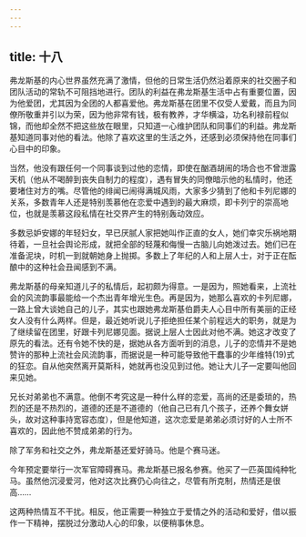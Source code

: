 ```yaml
---
---
---
```

title: 十八
---




弗龙斯基的内心世界虽然充满了激情，但他的日常生活仍然沿着原来的社交圈子和团队活动的常轨不可阻挡地进行。团队的利益在弗龙斯基生活中占有重要位置，因为他爱团，尤其因为全团的人都喜爱他。弗龙斯基在团里不仅受人爱戴，而且为同僚所敬重并引以为荣，因为他非常有钱，极有教养，才华横溢，功名利禄前程似锦，而他却全然不把这些放在眼里，只知道一心维护团队和同事们的利益。弗龙斯基知道同事对他的看法。他除了喜欢这里的生活之外，还感到必须保持他在同事们心目中的印象。

当然，他没有跟任何一个同事谈到过他的恋情，即使在酗酒胡闹的场合也不曾泄露天机（他从不喝醉到丧失自制力的程度），遇有冒失的同僚暗示他的私情时，他还要堵住对方的嘴。尽管他的绯闻已闹得满城风雨，大家多少猜到了他和卡列尼娜的关系，多数青年人还是特别羡慕他在恋爱中遇到的最大麻烦，即卡列宁的崇高地位，也就是羡慕这段私情在社交界产生的特别轰动效应。

多数忌妒安娜的年轻妇女，早已厌腻人家把她叫作正直的女人，她们幸灾乐祸地期待着，一旦社会舆论形成，就把全部的轻蔑和侮慢一古脑儿向她泼过去。她们已在准备泥块，时机一到就朝她身上抛掷。多数上了年纪的人和上层人士，对于正在酝酿中的这种社会丑闻感到不满。

弗龙斯基的母亲知道儿子的私情后，起初颇为得意。一是因为，照她看来，上流社会的风流韵事最能给一个杰出青年增光生色。再是因为，她那么喜欢的卡列尼娜，一路上曾大谈她自己的儿子，其实也跟她弗龙斯基伯爵夫人心目中所有美丽的正经女人没有什么两样。但是，最近她听说儿子拒绝担任某个前程远大的职务，就是为了继续留在团里，好跟卡列尼娜见面。据说上层人士因此对他不满。她这才改变了原先的看法。还有令她不快的是，据她从各方面听到的消息，儿子的恋情并不是她赞许的那种上流社会风流韵事，而据说是一种可能导致他干蠢事的少年维特(19)式的狂恋。自从他突然离开莫斯科，她就再也没见到过他。她让大儿子一定要叫他回来见她。

兄长对弟弟也不满意。他倒不考究这是一种什么样的恋爱，高尚的还是委琐的，热烈的还是不热烈的，道德的还是不道德的（他自己已有几个孩子，还养个舞女姘头，故对这种事持宽容态度），但是他知道，这次恋爱是弟弟必须讨好的人士所不喜欢的，因此他不赞成弟弟的行为。

除了军务和社交之外，弗龙斯基还爱好骑马。他是个赛马迷。

今年预定要举行一次军官障碍赛马。弗龙斯基已报名参赛。他买了一匹英国纯种牝马。虽然他沉浸爱河，他对这次比赛仍心向往之，尽管有所克制，热情还是很高……

这两种热情互不干扰。相反，他正需要一种独立于爱情之外的活动和爱好，借以振作一下精神，摆脱过分激动人心的印象，以便稍事休息。